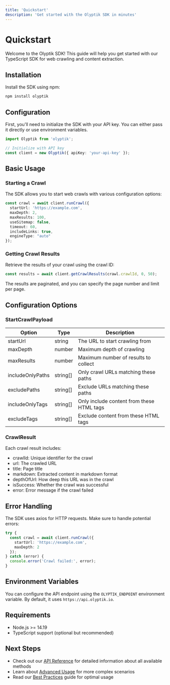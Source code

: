 ```yaml
---
title: 'Quickstart'
description: 'Get started with the Olyptik SDK in minutes'
---
```


# Quickstart

Welcome to the Olyptik SDK! This guide will help you get started with our TypeScript SDK for web crawling and content extraction.

## Installation

Install the SDK using npm:

```bash
npm install olyptik
```

## Configuration

First, you'll need to initialize the SDK with your API key. You can either pass it directly or use environment variables.

```typescript
import Olyptik from 'olyptik';

// Initialize with API key
const client = new Olyptik({ apiKey: 'your-api-key' });
```

## Basic Usage

### Starting a Crawl

The SDK allows you to start web crawls with various configuration options:

```typescript
const crawl = await client.runCrawl({
  startUrl: 'https://example.com',
  maxDepth: 2,
  maxResults: 100,
  useSitemap: false,
  timeout: 60,
  includeLinks: true,
  engineType: "auto"
});
```

### Getting Crawl Results

Retrieve the results of your crawl using the crawl ID:

```typescript
const results = await client.getCrawlResults(crawl.crawlId, 0, 50);
```

The results are paginated, and you can specify the page number and limit per page.

## Configuration Options

### StartCrawlPayload

| Option | Type | Description |
|--------|------|-------------|
| startUrl | string | The URL to start crawling from |
| maxDepth | number | Maximum depth of crawling |
| maxResults | number | Maximum number of results to collect |
| includeOnlyPaths | string[] | Only crawl URLs matching these paths |
| excludePaths | string[] | Exclude URLs matching these paths |
| includeOnlyTags | string[] | Only include content from these HTML tags |
| excludeTags | string[] | Exclude content from these HTML tags |

### CrawlResult

Each crawl result includes:

- crawlId: Unique identifier for the crawl
- url: The crawled URL
- title: Page title
- markdown: Extracted content in markdown format
- depthOfUrl: How deep this URL was in the crawl
- isSuccess: Whether the crawl was successful
- error: Error message if the crawl failed

## Error Handling

The SDK uses axios for HTTP requests. Make sure to handle potential errors:

```typescript
try {
  const crawl = await client.runCrawl({
    startUrl: 'https://example.com',
    maxDepth: 2
  });
} catch (error) {
  console.error('Crawl failed:', error);
}
```

## Environment Variables

You can configure the API endpoint using the `OLYPTIK_ENDPOINT` environment variable. By default, it uses `https://api.olyptik.io`.

## Requirements

- Node.js >= 14.19
- TypeScript support (optional but recommended)

## Next Steps

- Check out our [API Reference](/reference) for detailed information about all available methods
- Learn about [Advanced Usage](/advanced-usage) for more complex scenarios
- Read our [Best Practices](/best-practices) guide for optimal usage 
